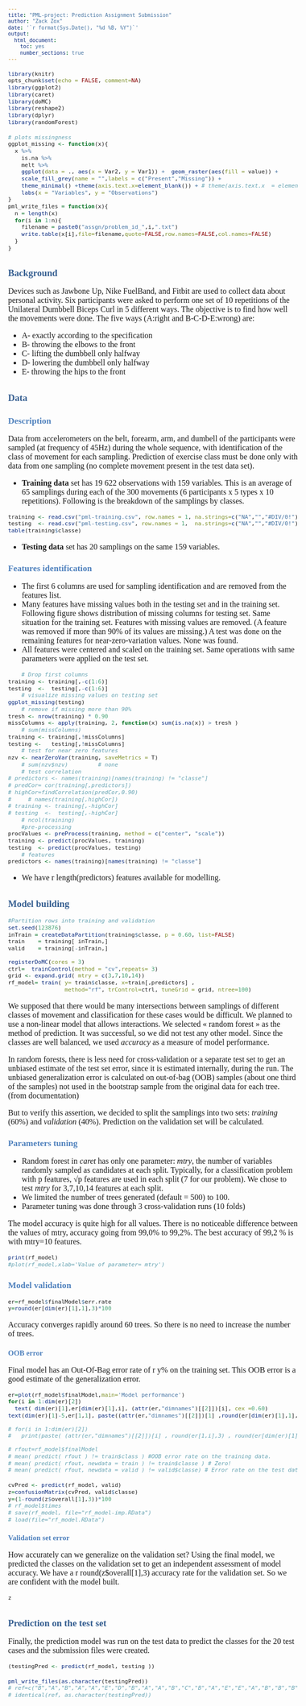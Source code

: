 ```yaml
---
title: "PML-project: Prediction Assignment Submission"
author: "Zack Zox"
date: '`r format(Sys.Date(), "%d %B, %Y")`'
output:
  html_document:
    toc: yes
    number_sections: true
---
```

<style type="text/css">
body, td { font-size: 16px;  font-family: Times;}
code.r   { font-size: 11px; }
pre      { font-size: 10px; font-family: 'DejaVu Sans Mono', 'Droid Sans Mono', 'Lucida Console', Consolas, Monaco, monospace;}
pre code { font-size: 10px; font-family: 'DejaVu Sans Mono', 'Droid Sans Mono', 'Lucida Console', Consolas, Monaco, monospace;}
code     { font-size: 16px;   font-family: Times; }

h1 {  margin: 24pt 0pt 0pt 0pt; font-size: 14pt;  color: #365F91;  }
h2 {  font-size: 13pt;color: #4F81BD; }
h3 {  font-size: 11pt;color: #4F81BD;}
</style>


```r
library(knitr)
opts_chunk$set(echo = FALSE, comment=NA)
library(ggplot2)
library(caret)
library(doMC)
library(reshape2)
library(dplyr)
library(randomForest)
```

```r
# plots missingness
ggplot_missing <- function(x){
  x %>% 
    is.na %>%
    melt %>%
    ggplot(data = ., aes(x = Var2, y = Var1)) +  geom_raster(aes(fill = value)) +
    scale_fill_grey(name = "",labels = c("Present","Missing")) +
    theme_minimal() +theme(axis.text.x=element_blank()) + # theme(axis.text.x  = element_text(angle=45, vjust=0.5,size=0)) + 
    labs(x = "Variables", y = "Observations")
}
pml_write_files = function(x){
  n = length(x)
  for(i in 1:n){
    filename = paste0("assgn/problem_id_",i,".txt")
    write.table(x[i],file=filename,quote=FALSE,row.names=FALSE,col.names=FALSE)
  }
}
```

# Background  

Devices such as Jawbone Up, Nike FuelBand, and Fitbit are used to collect data about personal activity. Six participants were asked to perform one set of 10 repetitions of the Unilateral Dumbbell Biceps Curl in 5 different ways. The objective is to find how well the movements were done. The five ways (A:right and B-C-D-E:wrong) are:  

* A- exactly according to the specification 
* B- throwing the elbows to the front
* C- lifting the dumbbell only halfway 
* D- lowering the dumbbell only halfway
* E- throwing the hips to the front

# Data 
## Description 

Data from accelerometers on the belt, forearm, arm, and dumbell of the participants were sampled (at frequency of 45Hz) during the whole sequence, with identification of the class of movement for each sampling. Prediction of exercise class must be done only with data from one sampling (no complete movement present in the test data set).

* **Training data** set has 19 622 observations with 159 variables. This is an average of 65 samplings during each of the 300 movements (6 participants x 5 types x 10 repetitions). Following is the breakdown of the samplings by classes. 
```r
training <- read.csv("pml-training.csv", row.names = 1, na.strings=c("NA","","#DIV/0!"))
testing  <- read.csv("pml-testing.csv", row.names = 1,  na.strings=c("NA","","#DIV/0!"))
table(training$classe)
```

* **Testing data ** set has 20 samplings on the same 159 variables. 

## Features identification  
* The first 6 columns are used for sampling identification and are removed from the features list. 
* Many features have missing values both in the testing set and in the training set.  Following figure shows distribution of missing columns for testing set. Same situation for the training set. Features with missing values are removed. (A feature was removed if more than 90% of its values are missing.) A test was done on the remaining features for near-zero-variation values.  None was found.  
* All features were centered and scaled on the training set. Same operations with same parameters were applied on the test set.

```r
    # Drop first columns
training <- training[,-c(1:6)]
testing  <-  testing[,-c(1:6)]
    # visualize missing values on testing set
ggplot_missing(testing)
    # remove if missing more than 90%
tresh <- nrow(training) * 0.90      
missColumns <- apply(training, 2, function(x) sum(is.na(x)) > tresh )
    # sum(missColumns)
training <- training[,!missColumns]
testing <-   testing[,!missColumns]
    # test for near zero features
nzv <- nearZeroVar(training, saveMetrics = T)
    # sum(nzv$nzv)         # none
    # test correlation
# predictors <- names(training)[names(training) != "classe"]
# predCor= cor(training[,predictors])
# highCor=findCorrelation(predCor,0.90)
#     # names(training[,highCor])
# training <- training[,-highCor]
# testing  <-  testing[,-highCor]
    # ncol(training)
    #pre-processing
procValues <- preProcess(training, method = c("center", "scale"))
training <- predict(procValues, training)
testing  <- predict(procValues, testing)
    # features 
predictors <- names(training)[names(training) != "classe"]
```

* We have `r length(predictors)` features available for modelling. 

# Model building 

```r
#Partition rows into training and validation  
set.seed(123876)
inTrain = createDataPartition(training$classe, p = 0.60, list=FALSE)
train    = training[ inTrain,]
valid    = training[-inTrain,]

registerDoMC(cores = 3)
ctrl=  trainControl(method = "cv",repeats= 3)    
grid <- expand.grid( mtry = c(3,7,10,14))
rf_model= train( y= train$classe, x=train[,predictors] ,
                 method="rf", trControl=ctrl, tuneGrid = grid, ntree=100) 
```

We supposed that there would be many intersections between samplings of different classes of movement and classification for these cases would be difficult. We planned to use a non-linear model that allows interactions. We selected « random forest » as the method of prediction. It was successful, so we did not test any other model. Since the classes are well balanced,  we used *accuracy* as a measure of model performance.

In random forests, there is less need for cross-validation or a separate test set to get an unbiased estimate of the test set error, since it is estimated internally, during the run. The unbiased generalization error is calculated on out-of-bag (OOB) samples (about one third of the samples) not used in the bootstrap sample from the original data for each tree. (from documentation) 

But to verify this assertion, we decided to split the samplings into two sets: *training* (60%) and *validation* (40%). Prediction on the validation set will be calculated.

## Parameters tuning
* Random forest in *caret* has only one parameter: *mtry*, the number of variables randomly sampled as candidates at each split. Typically, for a classification problem with p features, √p features are used in each split (7 for our problem). We chose to test *mtry* for 3,7,10,14 features at each split. 
* We limited the number of trees generated (default = 500) to 100. 
* Parameter tuning was done through 3 cross-validation runs (10 folds)

The model accuracy is quite high for all values. There is no noticeable difference between the values of mtry, accuracy going from 99,0% to 99,2%.  The best accuracy of 99,2 % is with mtry=10 features.

```r
print(rf_model)
#plot(rf_model,xlab='Value of parameter= mtry')
``` 

## Model validation  
```r
er=rf_model$finalModel$err.rate
y=round(er[dim(er)[1],1],3)*100
```
Accuracy converges rapidly around 60 trees. So there is no need to increase the number of trees.

### OOB error
Final model has an Out-Of-Bag error rate of `r y`% on the training set. This OOB error is a good estimate of the generalization error.

```r
er=plot(rf_model$finalModel,main='Model performance')
for(i in 1:dim(er)[2]) 
  text( dim(er)[1],er[dim(er)[1],i], (attr(er,"dimnames")[[2]])[i], cex =0.60)
text(dim(er)[1]-5,er[1,1], paste((attr(er,"dimnames")[[2]])[1] ,round(er[dim(er)[1],1],3)), cex = 0.75)

# for(i in 1:dim(er)[2]) 
#   print(paste( (attr(er,"dimnames")[[2]])[i] , round(er[1,i],3) , round(er[dim(er)[1],i],3) ))

# rfout=rf_model$finalModel
# mean( predict( rfout ) != train$class ) #OOB error rate on the training data.
# mean( predict( rfout, newdata = train ) != train$classe ) # Zero!
# mean( predict( rfout, newdata = valid ) != valid$classe) # Error rate on the test data.
```

```r
cvPred <- predict(rf_model, valid)
z=confusionMatrix(cvPred, valid$classe)
y=(1-round(z$overall[1],3))*100
# rf_model$times
# save(rf_model, file="rf_model-imp.RData")
# load(file="rf_model.RData")
```  
### Validation set error  
How accurately can we generalize on the validation set?  Using the final model, we predicted the classes on the validation set to get an independent assessment of model accuracy.
We have a `r round(z$overall[1],3)` accuracy rate for the validation set. So we are confident with the model built.

```r
z 
```  

# Prediction on the test set 

Finally, the prediction model was run on the test data to predict the classes for the 20 test cases and the submission files were created.

```r
(testingPred <- predict(rf_model, testing ))
```
```r
pml_write_files(as.character(testingPred))
# ref=c("B","A","B","A","A","E","D","B","A","A","B","C","B","A","E","E","A","B","B","B")
# identical(ref, as.character(testingPred))
```
